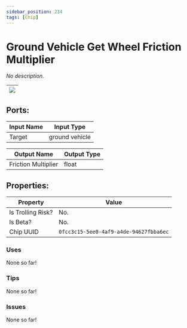 ```yaml
---
sidebar_position: 234
tags: [Chip]
---
```


# Ground Vehicle Get Wheel Friction Multiplier


*No description.*

| ![](https://images-ext-2.discordapp.net/external/MPmIaQzlEPmgGWlgi-WxBBXt0Bjv_zWPkg1y1f_sy3s/https/www.recroomcircuits.com/image/circuit/absolute-value?width=206&height=108) |
|-----|

## Ports:

| Input Name | Input Type |
|-----------|-----------|
| Target | ground vehicle |

| Output Name | Output Type |
|-----------|-----------|
| Friction Multiplier | float |

## Properties:

| Property  | Value |
|-------------------|-----------|
| Is Trolling Risk? | No. |
| Is Beta? | No. |
| Chip UUID | `0fcc3c15-5ee0-4af9-a4de-94627fbba6ec` |

### Uses

None so far!

### Tips

None so far!

### Issues

None so far!